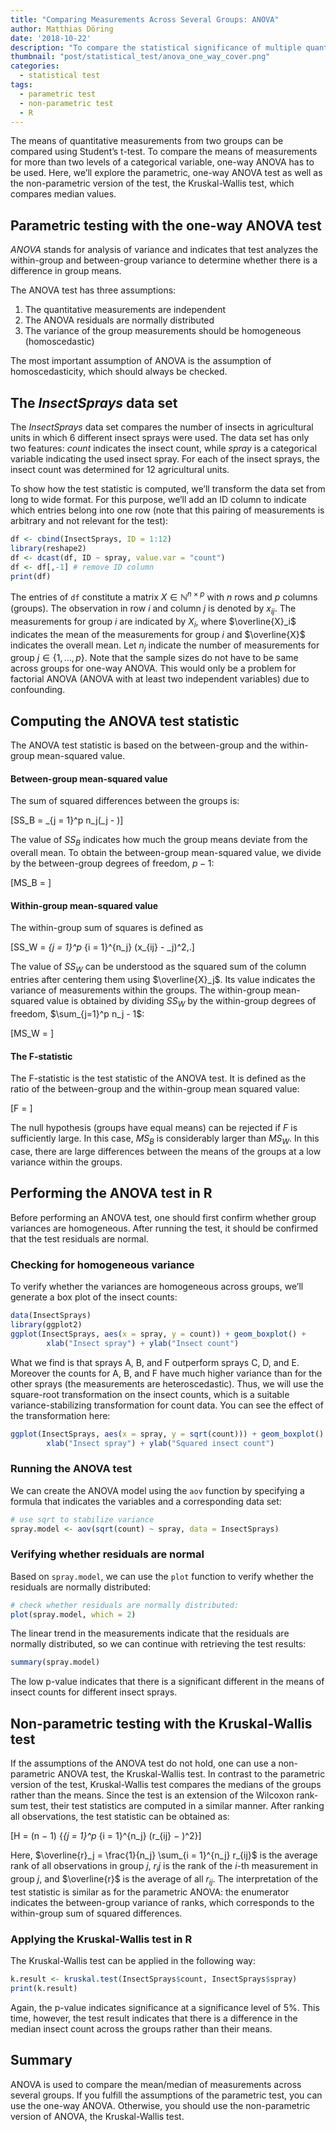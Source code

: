 ```yaml
---
title: "Comparing Measurements Across Several Groups: ANOVA"
author: Matthias Döring
date: '2018-10-22'
description: "To compare the statistical significance of multiple quantitative variable, the ANOVA test is the way to go. Here, I discuss what you should consider when performing an ANOVA in R."
thumbnail: "post/statistical_test/anova_one_way_cover.png"
categories:
  - statistical test
tags:
  - parametric test
  - non-parametric test
  - R
---
```

The means of quantitative measurements from two groups can be compared using Student's t-test. To compare the means of measurements for more than two levels of a categorical variable, one-way ANOVA has to be used. Here, we'll explore the parametric, one-way ANOVA test as well as the non-parametric version of the test, the Kruskal-Wallis test, which compares median values.
<!--more-->

## Parametric testing with the one-way ANOVA test

*ANOVA* stands for analysis of variance and indicates that test analyzes the within-group and between-group variance to determine whether there is a difference in group means.

The ANOVA test has three assumptions:

1. The quantitative measurements are independent
2. The ANOVA residuals are normally distributed
3. The variance of the group measurements should be homogeneous (homoscedastic)
   
The most important assumption of ANOVA is the assumption of homoscedasticity, which should always be checked.

## The *InsectSprays* data set

The *InsectSprays* data set compares the number of insects in agricultural units in which 6 different insect sprays were used. The data set has only two features: *count* indicates the insect count, while *spray* is a categorical variable indicating the used insect spray. For each of the insect sprays, the insect count was determined for 12 agricultural units. 

To show how the test statistic is computed, we'll transform the data set from long to wide format. For this purpose, we'll add an ID column to indicate which entries belong into one row (note that this pairing of measurements is arbitrary and not relevant for the test):

```r
df <- cbind(InsectSprays, ID = 1:12)
library(reshape2)
df <- dcast(df, ID ~ spray, value.var = "count")
df <- df[,-1] # remove ID column
print(df)
```

The entries of `df` constitute a matrix $X \in \mathbb{N}^{n \times p}$ with $n$ rows and $p$ columns (groups). The observation in row $i$ and column $j$ is denoted by $x_{ij}$. The measurements for group $i$ are indicated by $X_i$, where $\overline{X}_i$ indicates the mean of the measurements for group $i$ and $\overline{X}$ indicates the overall mean. Let $n_j$ indicate the number of measurements for group $j \in \{1, \ldots, p\}$. Note that the sample sizes do not have to be same
across groups for one-way ANOVA. This would only be a problem for factorial ANOVA (ANOVA with at least two independent variables) due to confounding.

## Computing the ANOVA test statistic

The ANOVA test statistic is based on the between-group and the within-group mean-squared value.

#### Between-group mean-squared value

The sum of squared differences between the groups is:

\[SS_B = \sum_{j = 1}^p n_j(\overline{X}_j - \overline{X})\]

The value of $SS_B$ indicates how much the group means deviate from the overall mean. To obtain the between-group mean-squared value, we divide by the between-group degrees of freedom, $p-1$:

\[MS_B = \frac{SS_B}{p-1}\]

#### Within-group mean-squared value

The within-group sum of squares is defined as

\[SS_W = \sum_{j = 1}^p \sum_{i = 1}^{n_j} (x_{ij} - \overline{X}_j)^2\,.\]

The value of $SS_W$ can be understood as the squared sum of the column entries after centering them using $\overline{X}_j$. Its value indicates the variance of measurements within the groups. The within-group mean-squared value is obtained by dividing $SS_W$ by the within-group degrees of freedom, $\sum_{j=1}^p n_j - 1$:

\[MS_W = \frac{SS_W}{\sum_{j=1}^p n_j - 1}\]

#### The F-statistic

The F-statistic is the test statistic of the ANOVA test. It is defined as the ratio of the between-group and the within-group mean squared value:

\[F = \frac{MS_B}{MS_{W}}\]

The null hypothesis (groups have equal means) can be rejected if $F$ is sufficiently large. In this case, $MS_B$ is considerably larger than $MS_W$. In this case, there are large differences between the means of the groups at a low variance within the groups. 

## Performing the ANOVA test in R

Before performing an ANOVA test, one should first confirm whether group variances are homogeneous. After running the test, it should be confirmed that the test residuals are normal.

### Checking for homogeneous variance

To verify whether the variances are homogeneous across groups, we'll generate a box plot of the insect counts:

```r
data(InsectSprays)
library(ggplot2)
ggplot(InsectSprays, aes(x = spray, y = count)) + geom_boxplot() +
        xlab("Insect spray") + ylab("Insect count")
```

What we find is that sprays A, B, and F outperform sprays C, D, and E. Moreover the counts for A, B, and F have much higher variance than for the other sprays (the measurements are heteroscedastic). Thus, we will use the square-root transformation on the insect counts, which is a suitable variance-stabilizing transformation for count data. You can see the effect of the transformation here:

```r
ggplot(InsectSprays, aes(x = spray, y = sqrt(count))) + geom_boxplot() +
        xlab("Insect spray") + ylab("Squared insect count")
```

### Running the ANOVA test

We can create the ANOVA model using the `aov` function by specifying a formula that indicates the variables and a corresponding data set: 

```r
# use sqrt to stabilize variance
spray.model <- aov(sqrt(count) ~ spray, data = InsectSprays)
```

### Verifying whether residuals are normal

Based on `spray.model`, we can use the `plot` function to verify whether the residuals are normally distributed:

```r
# check whether residuals are normally distributed:
plot(spray.model, which = 2)
```

The linear trend in the measurements indicate that the residuals are normally distributed, so we can continue with retrieving the test results:

```r
summary(spray.model)
```

The low p-value indicates that there is a significant different in the means of insect counts for different insect sprays.

## Non-parametric testing with the Kruskal-Wallis test
If the assumptions of the ANOVA test do not hold, one can use a non-parametric ANOVA test, the Kruskal-Wallis test. In contrast to the parametric version of the test, Kruskal-Wallis test compares the medians of the groups rather than the means. Since the test is an extension of the Wilcoxon rank-sum test, their test statistics are computed in a similar manner. After ranking all
observations, the test statistic can be obtained as:

\[H = (n − 1) \frac{\sum_{j = 1}^{p} n_j (\overline{r}_j - \overline{r})^2}
                {\sum_{j = 1}^p \sum_{i = 1}^{n_j} (r_{ij} − \overline{r})^2}\]

Here, $\overline{r}_j = \frac{1}{n_j} \sum_{i = 1}^{n_j} r_{ij}$ is the average rank of all observations in group $j$, $r_ij$ is the rank of the $i$-th measurement in group $j$, and $\overline{r}$ is the average of all $r_{ij}$. The interpretation of the test statistic is similar as for the parametric ANOVA: the enumerator indicates the between-group variance of ranks, which corresponds to the within-group sum of squared differences.

### Applying the Kruskal-Wallis test in R

The Kruskal-Wallis test can be applied in the following way:

```r
k.result <- kruskal.test(InsectSprays$count, InsectSprays$spray)
print(k.result)
```

Again, the p-value indicates significance at a significance level of 5%. This time, however, the test result indicates that there is a difference in the median insect count across the groups rather than their means.

## Summary
ANOVA is used to compare the mean/median of measurements across several groups. If you fulfill the assumptions of the parametric test, you can use the one-way ANOVA. Otherwise, you should use the non-parametric version of ANOVA, the Kruskal-Wallis test.
